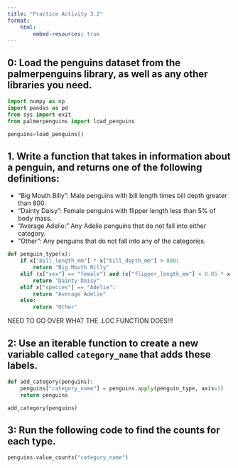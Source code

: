 ```yaml
---
title: "Practice Activity 3.2"
format: 
    html:
        embed-resources: true
---
```


## 0: Load the penguins dataset from the palmerpenguins library, as well as any other libraries you need.
```python
import numpy as np
import pandas as pd
from sys import exit
from palmerpenguins import load_penguins
```

```python
penguins=load_penguins()
```

## 1. Write a function that takes in information about a penguin, and returns one of the following definitions:

*   "Big Mouth Billy": Male penguins with bill length times bill depth greater than 800.
*   "Dainty Daisy": Female penguins with flipper length less than 5% of body mass.
*   "Average Adelie:" Any Adelie penguins that do not fall into either category.
*   "Other": Any penguins that do not fall into any of the categories.

```python
def penguin_type(x):
    if x["bill_length_mm"] * x["bill_depth_mm"] > 800:
        return "Big Mouth Billy"
    elif (x["sex"] == "female") and (x["flipper_length_mm"] < 0.05 * x["body_mass_g"]):
        return "Dainty Daisy"
    elif x["species"] == "Adelie":
        return "Average Adelie"
    else:
        return "Other"
```

NEED TO GO OVER WHAT THE .LOC FUNCTION DOES!!! 

## 2: Use an iterable function to create a new variable called `category_name` that adds these labels.

```python
def add_category(penguins):
    penguins["category_name"] = penguins.apply(penguin_type, axis=1)
    return penguins
```

```python
add_category(penguins)
```


## 3: Run the following code to find the counts for each type.
```python
penguins.value_counts("category_name")
```

